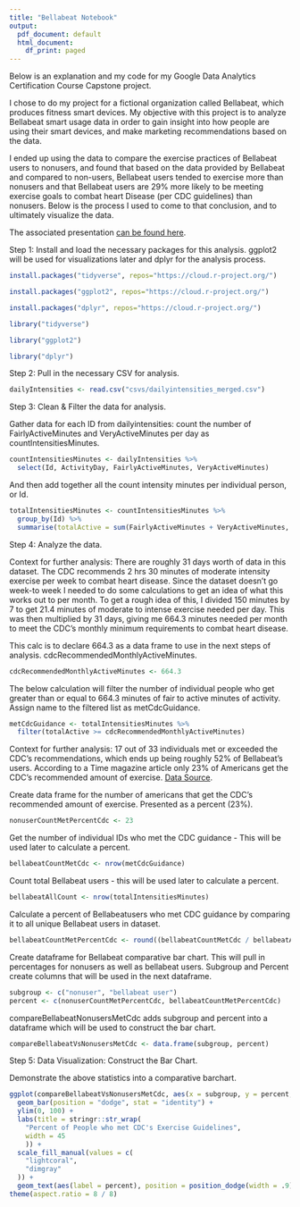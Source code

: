 ```yaml
---
title: "Bellabeat Notebook"
output:
  pdf_document: default
  html_document:
    df_print: paged
---
```



Below is an explanation and my code for my Google Data Analytics Certification Course Capstone project. 

I chose to do my project for a fictional organization called Bellabeat, which produces fitness smart devices. My objective with this project is to analyze Bellabeat smart usage data in order to gain insight into how people are using their smart devices, and make marketing recommendations based on the data. 

I ended up using the data to compare the exercise practices of Bellabeat users to nonusers, and found that based on the data provided by Bellabeat and compared to non-users, Bellabeat users tended to exercise more than nonusers and that Bellabeat users are 29% more likely to be meeting exercise goals to combat heart Disease (per CDC guidelines) than nonusers. Below is the process I used to come to that conclusion, and to ultimately visualize the data.

The associated presentation [can be found here](https://docs.google.com/presentation/d/1nwD0oYYpYL_wrQ7gybQCYd1VG5poVj6cxqtEfn0ZeeQ/edit?usp=sharing).

Step 1: Install and load the necessary packages for this analysis. ggplot2 will be used for visualizations later and dplyr for the analysis process.

```r
install.packages("tidyverse", repos="https://cloud.r-project.org/")

install.packages("ggplot2", repos="https://cloud.r-project.org/")

install.packages("dplyr", repos="https://cloud.r-project.org/")

```

```r
library("tidyverse")

library("ggplot2")

library("dplyr")
```

Step 2: Pull in the necessary CSV for analysis.

```r
dailyIntensities <- read.csv("csvs/dailyintensities_merged.csv")
```

Step 3: Clean & Filter the data for analysis.

Gather data for each ID from dailyintensities: count the number of FairlyActiveMinutes and VeryActiveMinutes per day as countIntensitiesMinutes.

```r
countIntensitiesMinutes <- dailyIntensities %>%
  select(Id, ActivityDay, FairlyActiveMinutes, VeryActiveMinutes)
```

And then add together all the count intensity minutes  per individual person, or Id.

```r
totalIntensitiesMinutes <- countIntensitiesMinutes %>%
  group_by(Id) %>%
  summarise(totalActive = sum(FairlyActiveMinutes + VeryActiveMinutes, na.rm = TRUE))
```

Step 4: Analyze the data.

Context for further analysis: There are roughly 31 days worth of data in this dataset. The CDC recommends 2 hrs 30 minutes of moderate intensity exercise per week to combat heart disease. Since the dataset doesn't go week-to week I needed to do some calculations to get an idea of what this works out to per month. To get a rough idea of this, I divided 150 minutes by 7 to get 21.4 minutes of moderate to intense exercise needed per day. This was then multiplied by 31 days, giving me 664.3 minutes needed per month to meet the CDC's monthly minimum requirements to combat heart disease.

This calc is to declare 664.3 as a data frame to use in the next steps of analysis. cdcRecommendedMonthlyActiveMinutes.

```r
cdcRecommendedMonthlyActiveMinutes <- 664.3
```

The below calculation will filter the number of individual people who get greater than or equal to 664.3 minutes of fair to active minutes of activity. Assign name to the filtered list as metCdcGuidance.

```r
metCdcGuidance <- totalIntensitiesMinutes %>%
  filter(totalActive >= cdcRecommendedMonthlyActiveMinutes)
```

Context for further analysis: 17 out of 33 individuals met or exceeded the CDC's recommendations, which ends up being roughly 52% of Bellabeat's users. According to a Time magazine article only 23% of Americans get the CDC's recommended amount of exercise. [Data Source](https://time.com/5324940/americans-exercise-physical-activity-guidelines/).

Create data frame for the number of americans that get the CDC's recommended amount of exercise. Presented as a percent (23%).

```r
nonuserCountMetPercentCdc <- 23
```

Get the number of individual IDs who met the CDC guidance - This will be used later to calculate a percent.

```r
bellabeatCountMetCdc <- nrow(metCdcGuidance)
```

Count total Bellabeat users - this will be used later to calculate a percent.

```r
bellabeatAllCount <- nrow(totalIntensitiesMinutes)
```

Calculate a percent of Bellabeatusers who met CDC guidance by comparing it to all unique Bellabeat users in dataset.

```r
bellabeatCountMetPercentCdc <- round((bellabeatCountMetCdc / bellabeatAllCount) * 100)
```

Create dataframe for Bellabeat comparative bar chart. This will pull in percentages for nonusers as well as bellabeat users. Subgroup and Percent create columns that will be used in the next dataframe.

```r
subgroup <- c("nonuser", "bellabeat user")
percent <- c(nonuserCountMetPercentCdc, bellabeatCountMetPercentCdc)
```

compareBellabeatNonusersMetCdc adds subgroup and percent into a dataframe which will be used to construct the bar chart.

```r
compareBellabeatVsNonusersMetCdc <- data.frame(subgroup, percent)
```

Step 5: Data Visualization: Construct the Bar Chart.

Demonstrate the above statistics into a comparative barchart.

```r
ggplot(compareBellabeatVsNonusersMetCdc, aes(x = subgroup, y = percent, fill = subgroup)) +
  geom_bar(position = "dodge", stat = "identity") +
  ylim(0, 100) +
  labs(title = stringr::str_wrap(
    "Percent of People who met CDC's Exercise Guidelines", 
    width = 45
    )) +
  scale_fill_manual(values = c(
    "lightcoral",
    "dimgray"
  )) +
  geom_text(aes(label = percent), position = position_dodge(width = .9), vjust = -.25)
theme(aspect.ratio = 8 / 8)
```

